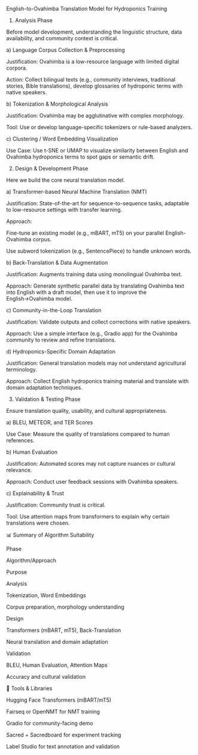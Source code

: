 English-to-Ovahimba Translation Model for Hydroponics Training

1. Analysis Phase

Before model development, understanding the linguistic structure, data availability, and community context is critical.

a) Language Corpus Collection & Preprocessing

Justification: Ovahimba is a low-resource language with limited digital corpora.

Action: Collect bilingual texts (e.g., community interviews, traditional stories, Bible translations), develop glossaries of hydroponic terms with native speakers.

b) Tokenization & Morphological Analysis

Justification: Ovahimba may be agglutinative with complex morphology.

Tool: Use or develop language-specific tokenizers or rule-based analyzers.

c) Clustering / Word Embedding Visualization

Use Case: Use t-SNE or UMAP to visualize similarity between English and Ovahimba hydroponics terms to spot gaps or semantic drift.

2. Design & Development Phase

Here we build the core neural translation model.

a) Transformer-based Neural Machine Translation (NMT)

Justification: State-of-the-art for sequence-to-sequence tasks, adaptable to low-resource settings with transfer learning.

Approach:

Fine-tune an existing model (e.g., mBART, mT5) on your parallel English-Ovahimba corpus.

Use subword tokenization (e.g., SentencePiece) to handle unknown words.

b) Back-Translation & Data Augmentation

Justification: Augments training data using monolingual Ovahimba text.

Approach: Generate synthetic parallel data by translating Ovahimba text into English with a draft model, then use it to improve the English→Ovahimba model.

c) Community-in-the-Loop Translation

Justification: Validate outputs and collect corrections with native speakers.

Approach: Use a simple interface (e.g., Gradio app) for the Ovahimba community to review and refine translations.

d) Hydroponics-Specific Domain Adaptation

Justification: General translation models may not understand agricultural terminology.

Approach: Collect English hydroponics training material and translate with domain adaptation techniques.

3. Validation & Testing Phase

Ensure translation quality, usability, and cultural appropriateness.

a) BLEU, METEOR, and TER Scores

Use Case: Measure the quality of translations compared to human references.

b) Human Evaluation

Justification: Automated scores may not capture nuances or cultural relevance.

Approach: Conduct user feedback sessions with Ovahimba speakers.

c) Explainability & Trust

Justification: Community trust is critical.

Tool: Use attention maps from transformers to explain why certain translations were chosen.

📊 Summary of Algorithm Suitability

Phase

Algorithm/Approach

Purpose

Analysis

Tokenization, Word Embeddings

Corpus preparation, morphology understanding

Design

Transformers (mBART, mT5), Back-Translation

Neural translation and domain adaptation

Validation

BLEU, Human Evaluation, Attention Maps

Accuracy and cultural validation

🧰 Tools & Libraries

Hugging Face Transformers (mBART/mT5)

Fairseq or OpenNMT for NMT training

Gradio for community-facing demo

Sacred + Sacredboard for experiment tracking

Label Studio for text annotation and validation
